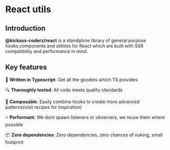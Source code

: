 
# React utils

## Introduction

**@kickass-coderz/react** is a standalone library of general purpose hooks,components and utilities for React which are built with SSR compatibility and performance in mind.

## Key features

📝 **Written in Typescript**: Get all the goodies which TS provides

🔍 **Thoroughly tested**: All code meets quality standards

🧬 **Composable**: Easily combine hooks to create more advanced patterns(visit recipes for inspiration)

⚡️ **Performant**: We dont spawn listeners or observers, we reuse them where possible

📦 **Zero dependencies**: Zero dependencies, zero chances of nuking, small footprint
